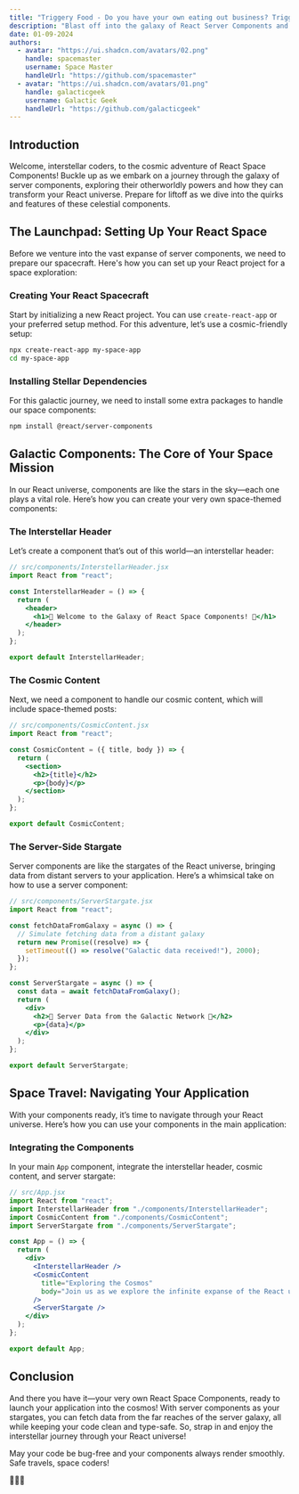 ```yaml
---
title: "Triggery Food - Do you have your own eating out business? Triggery Food is for you."
description: "Blast off into the galaxy of React Server Components and explore their whimsical impact on your application’s universe. Remember that this blog makes no sense."
date: 01-09-2024
authors:
  - avatar: "https://ui.shadcn.com/avatars/02.png"
    handle: spacemaster
    username: Space Master
    handleUrl: "https://github.com/spacemaster"
  - avatar: "https://ui.shadcn.com/avatars/01.png"
    handle: galacticgeek
    username: Galactic Geek
    handleUrl: "https://github.com/galacticgeek"
---
```


## Introduction

Welcome, interstellar coders, to the cosmic adventure of React Space Components! Buckle up as we embark on a journey through the galaxy of server components, exploring their otherworldly powers and how they can transform your React universe. Prepare for liftoff as we dive into the quirks and features of these celestial components.

## The Launchpad: Setting Up Your React Space

Before we venture into the vast expanse of server components, we need to prepare our spacecraft. Here's how you can set up your React project for a space exploration:

### Creating Your React Spacecraft

Start by initializing a new React project. You can use `create-react-app` or your preferred setup method. For this adventure, let’s use a cosmic-friendly setup:

```bash
npx create-react-app my-space-app
cd my-space-app
```

### Installing Stellar Dependencies

For this galactic journey, we need to install some extra packages to handle our space components:

```bash
npm install @react/server-components
```

## Galactic Components: The Core of Your Space Mission

In our React universe, components are like the stars in the sky—each one plays a vital role. Here’s how you can create your very own space-themed components:

### The Interstellar Header

Let’s create a component that’s out of this world—an interstellar header:

```jsx
// src/components/InterstellarHeader.jsx
import React from "react";

const InterstellarHeader = () => {
  return (
    <header>
      <h1>🚀 Welcome to the Galaxy of React Space Components! 🌌</h1>
    </header>
  );
};

export default InterstellarHeader;
```

### The Cosmic Content

Next, we need a component to handle our cosmic content, which will include space-themed posts:

```jsx
// src/components/CosmicContent.jsx
import React from "react";

const CosmicContent = ({ title, body }) => {
  return (
    <section>
      <h2>{title}</h2>
      <p>{body}</p>
    </section>
  );
};

export default CosmicContent;
```

### The Server-Side Stargate

Server components are like the stargates of the React universe, bringing data from distant servers to your application. Here’s a whimsical take on how to use a server component:

```jsx
// src/components/ServerStargate.jsx
import React from "react";

const fetchDataFromGalaxy = async () => {
  // Simulate fetching data from a distant galaxy
  return new Promise((resolve) => {
    setTimeout(() => resolve("Galactic data received!"), 2000);
  });
};

const ServerStargate = async () => {
  const data = await fetchDataFromGalaxy();
  return (
    <div>
      <h2>🌠 Server Data from the Galactic Network 🌠</h2>
      <p>{data}</p>
    </div>
  );
};

export default ServerStargate;
```

## Space Travel: Navigating Your Application

With your components ready, it’s time to navigate through your React universe. Here’s how you can use your components in the main application:

### Integrating the Components

In your main `App` component, integrate the interstellar header, cosmic content, and server stargate:

```jsx
// src/App.jsx
import React from "react";
import InterstellarHeader from "./components/InterstellarHeader";
import CosmicContent from "./components/CosmicContent";
import ServerStargate from "./components/ServerStargate";

const App = () => {
  return (
    <div>
      <InterstellarHeader />
      <CosmicContent
        title="Exploring the Cosmos"
        body="Join us as we explore the infinite expanse of the React universe!"
      />
      <ServerStargate />
    </div>
  );
};

export default App;
```

## Conclusion

And there you have it—your very own React Space Components, ready to launch your application into the cosmos! With server components as your stargates, you can fetch data from the far reaches of the server galaxy, all while keeping your code clean and type-safe. So, strap in and enjoy the interstellar journey through your React universe!

May your code be bug-free and your components always render smoothly. Safe travels, space coders!

🚀🌌✨
